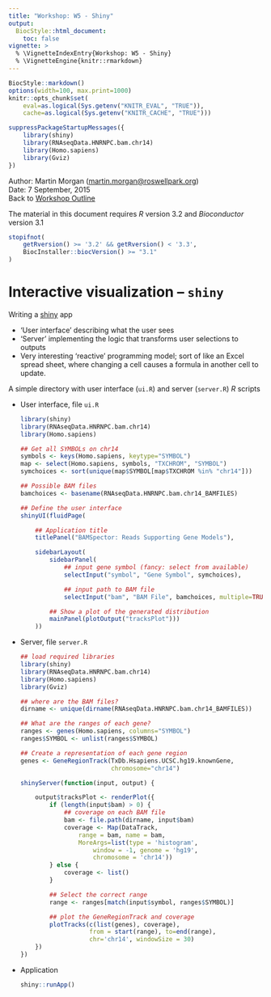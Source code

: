 ```yaml
---
title: "Workshop: W5 - Shiny"
output:
  BiocStyle::html_document:
    toc: false
vignette: >
  % \VignetteIndexEntry{Workshop: W5 - Shiny}
  % \VignetteEngine{knitr::rmarkdown}
---
```


```r
BiocStyle::markdown()
options(width=100, max.print=1000)
knitr::opts_chunk$set(
    eval=as.logical(Sys.getenv("KNITR_EVAL", "TRUE")),
    cache=as.logical(Sys.getenv("KNITR_CACHE", "TRUE")))
```

```r
suppressPackageStartupMessages({
    library(shiny)
    library(RNAseqData.HNRNPC.bam.chr14)
    library(Homo.sapiens)
    library(Gviz)
})
```

Author: Martin Morgan (<a
  href="mailto:martin.morgan@roswellpark.org">martin.morgan@roswellpark.org</a>)<br/ >
Date: 7 September, 2015<br />
Back to [Workshop Outline](Developer-Meeting-Workshop.html)<br />

The material in this document requires _R_ version 3.2 and
_Bioconductor_ version 3.1

```r
stopifnot(
    getRversion() >= '3.2' && getRversion() < '3.3',
    BiocInstaller::biocVersion() >= "3.1"
)
```

# Interactive visualization -- `shiny`

Writing a [shiny](http://shiny.rstudio.com) app

- 'User interface' describing what the user sees
- 'Server' implementing the logic that transforms user selections to
  outputs
- Very interesting 'reactive' programming model; sort of like an Excel
  spread sheet, where changing a cell causes a formula in another cell
  to update.

A simple directory with user interface (`ui.R`) and server
(`server.R`) _R_ scripts

- User interface, file `ui.R`

    ```r
    library(shiny)
    library(RNAseqData.HNRNPC.bam.chr14)
    library(Homo.sapiens)
    
    ## Get all SYMBOLs on chr14
    symbols <- keys(Homo.sapiens, keytype="SYMBOL")
    map <- select(Homo.sapiens, symbols, "TXCHROM", "SYMBOL")
    symchoices <- sort(unique(map$SYMBOL[map$TXCHROM %in% "chr14"]))
    
    ## Possible BAM files
    bamchoices <- basename(RNAseqData.HNRNPC.bam.chr14_BAMFILES)
    
    ## Define the user interface
    shinyUI(fluidPage(
    
        ## Application title
        titlePanel("BAMSpector: Reads Supporting Gene Models"),
    
        sidebarLayout(
            sidebarPanel(
                ## input gene symbol (fancy: select from available)
                selectInput("symbol", "Gene Symbol", symchoices),
    
                ## input path to BAM file
                selectInput("bam", "BAM File", bamchoices, multiple=TRUE)),
    
            ## Show a plot of the generated distribution
            mainPanel(plotOutput("tracksPlot")))
        ))
    ```

- Server, file `server.R`

    ```r
    ## load required libraries
    library(shiny)
    library(RNAseqData.HNRNPC.bam.chr14)
    library(Homo.sapiens)
    library(Gviz)
    
    ## where are the BAM files?
    dirname <- unique(dirname(RNAseqData.HNRNPC.bam.chr14_BAMFILES))
    
    ## What are the ranges of each gene?
    ranges <- genes(Homo.sapiens, columns="SYMBOL")
    ranges$SYMBOL <- unlist(ranges$SYMBOL)
    
    ## Create a representation of each gene region
    genes <- GeneRegionTrack(TxDb.Hsapiens.UCSC.hg19.knownGene,
                             chromosome="chr14")
    
    shinyServer(function(input, output) {
    
        output$tracksPlot <- renderPlot({
            if (length(input$bam) > 0) {
                ## coverage on each BAM file
                bam <- file.path(dirname, input$bam)
                coverage <- Map(DataTrack,
                    range = bam, name = bam,
                    MoreArgs=list(type = 'histogram',
                        window = -1, genome = 'hg19',
                        chromosome = 'chr14'))
            } else {
                coverage <- list()
            }
    
            ## Select the correct range
            range <- ranges[match(input$symbol, ranges$SYMBOL)]
    
            ## plot the GeneRegionTrack and coverage
            plotTracks(c(list(genes), coverage),
                       from = start(range), to=end(range),
                       chr='chr14', windowSize = 30)
        })
    })
    ```

- Application

    ```r
    shiny::runApp()
    ```
